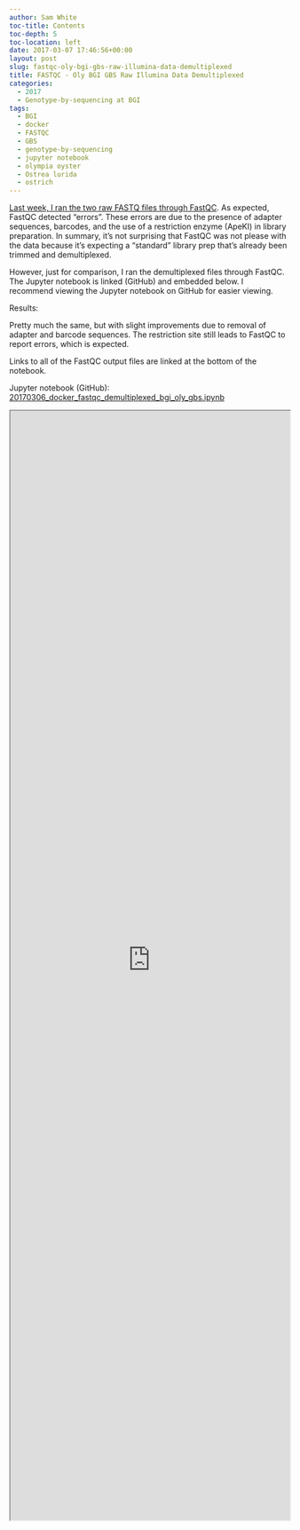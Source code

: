 ```yaml
---
author: Sam White
toc-title: Contents
toc-depth: 5
toc-location: left
date: 2017-03-07 17:46:56+00:00
layout: post
slug: fastqc-oly-bgi-gbs-raw-illumina-data-demultiplexed
title: FASTQC - Oly BGI GBS Raw Illumina Data Demultiplexed
categories:
  - 2017
  - Genotype-by-sequencing at BGI
tags:
  - BGI
  - docker
  - FASTQC
  - GBS
  - genotype-by-sequencing
  - jupyter notebook
  - olympia oyster
  - Ostrea lurida
  - ostrich
---
```


[Last week, I ran the two raw FASTQ files through FastQC](https://robertslab.github.io/sams-notebook/posts/2017/2017-03-03-fastqc-oly-bgi-gbs-raw-illumina-data/). As expected, FastQC detected "errors". These errors are due to the presence of adapter sequences, barcodes, and the use of a restriction enzyme (ApeKI) in library preparation. In summary, it's not surprising that FastQC was not please with the data because it's expecting a "standard" library prep that's already been trimmed and demultiplexed.

However, just for comparison, I ran the demultiplexed files through FastQC. The Jupyter notebook is linked (GitHub) and embedded below. I recommend viewing the Jupyter notebook on GitHub for easier viewing.

Results:

Pretty much the same, but with slight improvements due to removal of adapter and barcode sequences. The restriction site still leads to FastQC to report errors, which is expected.

Links to all of the FastQC output files are linked at the bottom of the notebook.

Jupyter notebook (GitHub): [20170306_docker_fastqc_demultiplexed_bgi_oly_gbs.ipynb
](https://github.com/sr320/LabDocs/blob/master/jupyter_nbs/sam/20170306_docker_fastqc_demultiplexed_bgi_oly_gbs.ipynb)

<iframe src="https://render.githubusercontent.com/view/ipynb?commit=c302f2e650ec50453a2a4c1f00540a9bb3672e13&enc_url=68747470733a2f2f7261772e67697468756275736572636f6e74656e742e636f6d2f73723332302f4c6162446f63732f633330326632653635306563353034353361326134633166303035343061396262333637326531332f6a7570797465725f6e62732f73616d2f32303137303330365f646f636b65725f6661737471635f64656d756c7469706c657865645f6267695f6f6c795f6762732e6970796e62&nwo=sr320%2FLabDocs&path=jupyter_nbs%2Fsam%2F20170306_docker_fastqc_demultiplexed_bgi_oly_gbs.ipynb&repository_id=13746500#375aacff-7cdf-48f6-b3ec-5c215f69d56d" width="100%" height="2000" scrolling="yes"></iframe>
